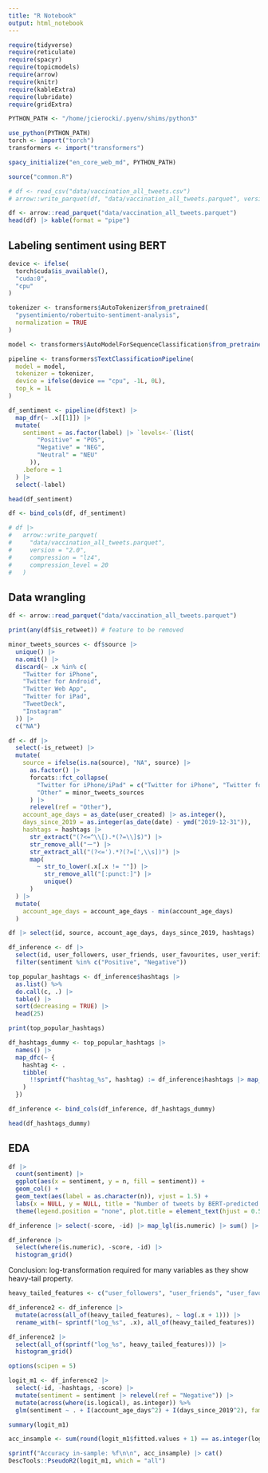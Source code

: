 ```yaml
---
title: "R Notebook"
output: html_notebook
---
```


```r
require(tidyverse)
require(reticulate)
require(spacyr)
require(topicmodels)
require(arrow)
require(knitr)
require(kableExtra)
require(lubridate)
require(gridExtra)

PYTHON_PATH <- "/home/jcierocki/.pyenv/shims/python3"

use_python(PYTHON_PATH)
torch <- import("torch")
transformers <- import("transformers")

spacy_initialize("en_core_web_md", PYTHON_PATH)

source("common.R")

```


```r
# df <- read_csv("data/vaccination_all_tweets.csv")
# arrow::write_parquet(df, "data/vaccination_all_tweets.parquet", version = "2.0", compression = "lz4", compression_level = 20)

df <- arrow::read_parquet("data/vaccination_all_tweets.parquet")
head(df) |> kable(format = "pipe")

```

## Labeling sentiment using BERT

```r
device <- ifelse(
  torch$cuda$is_available(),
  "cuda:0",
  "cpu"
)

tokenizer <- transformers$AutoTokenizer$from_pretrained(
  "pysentimiento/robertuito-sentiment-analysis",
  normalization = TRUE
)

model <- transformers$AutoModelForSequenceClassification$from_pretrained("pysentimiento/robertuito-sentiment-analysis")$to(device)

pipeline <- transformers$TextClassificationPipeline(
  model = model, 
  tokenizer = tokenizer, 
  device = ifelse(device == "cpu", -1L, 0L), 
  top_k = 1L
)

```

```r
df_sentiment <- pipeline(df$text) |> 
  map_dfr(~ .x[[1]]) |>
  mutate(
    sentiment = as.factor(label) |> `levels<-`(list(
        "Positive" = "POS",
        "Negative" = "NEG",
        "Neutral" = "NEU"
      )),
    .before = 1
  ) |>
  select(-label)

head(df_sentiment)
```
```r
df <- bind_cols(df, df_sentiment)

# df |>
#   arrow::write_parquet(
#     "data/vaccination_all_tweets.parquet", 
#     version = "2.0", 
#     compression = "lz4", 
#     compression_level = 20
#   )
```

## Data wrangling

```r
df <- arrow::read_parquet("data/vaccination_all_tweets.parquet")

print(any(df$is_retweet)) # feature to be removed

minor_tweets_sources <- df$source |> 
  unique() |>
  na.omit() |>
  discard(~ .x %in% c(
    "Twitter for iPhone", 
    "Twitter for Android", 
    "Twitter Web App",
    "Twitter for iPad",
    "TweetDeck",
    "Instagram"
  )) |>
  c("NA")

df <- df |> 
  select(-is_retweet) |>
  mutate(
    source = ifelse(is.na(source), "NA", source) |>
      as.factor() |>
      forcats::fct_collapse(
        "Twitter for iPhone/iPad" = c("Twitter for iPhone", "Twitter for iPad"),
        "Other" = minor_tweets_sources
      ) |>
      relevel(ref = "Other"),
    account_age_days = as_date(user_created) |> as.integer(),
    days_since_2019 = as.integer(as_date(date) - ymd("2019-12-31")),
    hashtags = hashtags |>
      str_extract("(?<=^\\[).*(?=\\]$)") |>
      str_remove_all("ー") |>
      str_extract_all("(?<=').*?(?=[',\\s])") |>
      map(
        ~ str_to_lower(.x[.x != ""]) |> 
          str_remove_all("[:punct:]") |>
          unique()
      )
  ) |>
  mutate(
    account_age_days = account_age_days - min(account_age_days)
  )

df |> select(id, source, account_age_days, days_since_2019, hashtags) |> head()

```

```r
df_inference <- df |> 
  select(id, user_followers, user_friends, user_favourites, user_verified, hashtags, source, retweets, favorites, account_age_days, days_since_2019, sentiment, score) |>
  filter(sentiment %in% c("Positive", "Negative"))

top_popular_hashtags <- df_inference$hashtags |> 
  as.list() %>% 
  do.call(c, .) |> 
  table() |> 
  sort(decreasing = TRUE) |>
  head(25)

print(top_popular_hashtags)

df_hashtags_dummy <- top_popular_hashtags |>
  names() |>
  map_dfc(~ {
    hashtag <- .
    tibble(
      !!sprintf("hashtag_%s", hashtag) := df_inference$hashtags |> map_lgl(~ hashtag %in% .x)
    )
  })

df_inference <- bind_cols(df_inference, df_hashtags_dummy)

head(df_hashtags_dummy)
```

## EDA

```r
df |> 
  count(sentiment) |> 
  ggplot(aes(x = sentiment, y = n, fill = sentiment)) + 
  geom_col() + 
  geom_text(aes(label = as.character(n)), vjust = 1.5) + 
  labs(x = NULL, y = NULL, title = "Number of tweets by BERT-predicted sentiment class") + 
  theme(legend.position = "none", plot.title = element_text(hjust = 0.5))
```


```r
df_inference |> select(-score, -id) |> map_lgl(is.numeric) |> sum() |> print()

df_inference |> 
  select(where(is.numeric), -score, -id) |>
  histogram_grid()

```
Conclusion: log-transformation required for many variables as they show heavy-tail property.

```r
heavy_tailed_features <- c("user_followers", "user_friends", "user_favourites", "retweets", "favorites")

df_inference2 <- df_inference |>
  mutate(across(all_of(heavy_tailed_features), ~ log(.x + 1))) |>
  rename_with(~ sprintf("log_%s", .x), all_of(heavy_tailed_features))

df_inference2 |>
  select(all_of(sprintf("log_%s", heavy_tailed_features))) |>
  histogram_grid()

```
```r
options(scipen = 5)

logit_m1 <- df_inference2 |> 
  select(-id, -hashtags, -score) |>
  mutate(sentiment = sentiment |> relevel(ref = "Negative")) |>
  mutate(across(where(is.logical), as.integer)) %>%
  glm(sentiment ~ . + I(account_age_days^2) + I(days_since_2019^2), family = binomial(link = "logit"), data = .)

summary(logit_m1)
```

```r

acc_insample <- sum(round(logit_m1$fitted.values + 1) == as.integer(logit_m1$data$sentiment)) / nrow(logit_m1$data)

sprintf("Accuracy in-sample: %f\n\n", acc_insample) |> cat()
DescTools::PseudoR2(logit_m1, which = "all")

```


